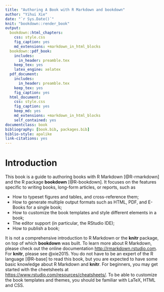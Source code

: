 ```yaml
--- 
title: "Authoring A Book with R Markdown and bookdown"
author: "Yihui Xie"
date: "`r Sys.Date()`"
knit: "bookdown::render_book"
output:
  bookdown::html_chapters:
    css: style.css
    fig_caption: yes
    md_extensions: +markdown_in_html_blocks
  bookdown::pdf_book:
    includes:
      in_header: preamble.tex
    keep_tex: yes
    latex_engine: xelatex
  pdf_document:
    includes:
      in_header: preamble.tex
    keep_tex: yes
    fig_caption: yes
  html_document:
    css: style.css
    fig_caption: yes
    keep_md: yes
    md_extensions: +markdown_in_html_blocks
    self_contained: yes
documentclass: book
bibliography: [book.bib, packages.bib]
biblio-style: apalike
link-citations: yes
---
```


# Introduction

This book is a guide to authoring books with R Markdown [@R-rmarkdown] and the R package **bookdown** [@R-bookdown]. It focuses on the features specific to writing books, long-form articles, or reports, such as

- How to typeset figures and tables, and cross-reference them;
- How to generate multiple output formats such as HTML, PDF, and E-Books for a single book;
- How to customize the book templates and style different elements in a book;
- The editor support (in particular, the RStudio IDE);
- How to publish a book;

It is not a comprehensive introduction to R Markdown or the **knitr** package, on top of which **bookdown** was built. To learn more about R Markdown, please check out the online documentation <http://rmarkdown.rstudio.com>. For **knitr**, please see @xie2015. You do not have to be an expert of the R language [@R-base] to read this book, but you are expected to have some basic knowledge about R Markdown and **knitr**. For beginners, you may get started with the cheetsheets at <https://www.rstudio.com/resources/cheatsheets/>. To be able to customize the book templates and themes, you should be familiar with LaTeX, HTML and CSS.
